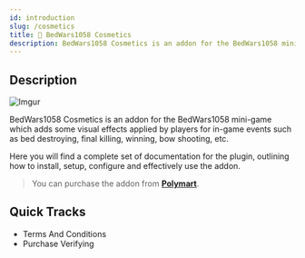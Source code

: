 ```yaml
---
id: introduction
slug: /cosmetics
title: 🔮 BedWars1058 Cosmetics
description: BedWars1058 Cosmetics is an addon for the BedWars1058 mini-game which adds some visual effects applied by players for in-game events such as bed destroying, final killing, winning, bow shooting, etc.
---
```

 
<head>
    <title>BedWars1058 Cosmetics 🔮</title>
    <meta name="title" content="BedWars1058 Cosmetics 🔮"/>
    <meta name="theme-color" content="#ffbf00"/>
    <meta property="og:image" content="https://docs.mher.club/img/products/cosmetics.png"/>
    <meta property="og:type" content="image/png"/>
    <meta property="og:image:width" content="72"/>
    <meta property="og:image:height" content="72"/>
</head>

## Description

![Imgur](https://imgur.com/HrwOytG.png)

BedWars1058 Cosmetics is an addon for the BedWars1058 mini-game which adds some visual effects applied by players for in-game events such as bed destroying, final killing, winning, bow shooting, etc.

Here you will find a complete set of documentation for the plugin, outlining how to install, setup, configure and effectively use the addon.

> You can purchase the addon from **[Polymart](https://polymart.org/r/1619)**.

## Quick Tracks

* Terms And Conditions
* Purchase Verifying